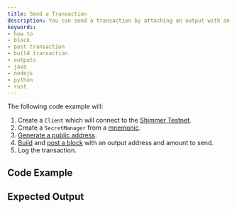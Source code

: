 ```yaml
---
title: Send a Transaction
description: You can send a transaction by attaching an output with an address and amount to a block.
keywords:
- how to
- block
- post transaction
- build transaction
- outputs
- java
- nodejs
- python
- rust
---
```


<WalletRecommendation />

The following code example will:

1. Create a `Client` which will connect to the [Shimmer Testnet](https://api.testnet.shimmer.network).
2. Create a `SecretManager` from a [mnemonic](02_generate_mnemonic.mdx).
3. [Generate a public address](03_generate_addresses.mdx).
3. [Build](07_create_block.mdx) and [post a block](08_post_block.mdx) with an output address and amount to send.
4. Log the transaction.

<IotaJs exampleURL="https://wiki.iota.org/iotajs/how_tos/transaction"/>

## Code Example

<Tabs groupId="language">
    <TabItem value="rust" label="Rust">
        <RustCode/>
    </TabItem>
    <TabItem value="nodejs" label="Nodejs">
        <NodejsCode/>
    </TabItem>
    <TabItem value="python" label="Python">
        <PythonCode/>
    </TabItem>
    <TabItem value="java" label="Java">
        <JavaCode/>
    </TabItem>
</Tabs>

## Expected Output

<Tabs groupId="language">
    <TabItem value="rust" label="Rust">
        <RustOutput/>
    </TabItem>
    <TabItem value="nodejs" label="Nodejs">
        <NodejsOutput/>
    </TabItem>
    <TabItem value="python" label="Python">
        <PythonOutput/>
    </TabItem>
    <TabItem value="java" label="Java">
        <JavaOutput/>
    </TabItem>
</Tabs>
